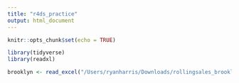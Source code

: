 ```yaml
---
title: "r4ds_practice"
output: html_document
---
```


```r
knitr::opts_chunk$set(echo = TRUE)
```

```r
library(tidyverse)
library(readxl)
```

```r
brooklyn <- read_excel("/Users/ryanharris/Downloads/rollingsales_brooklyn.xls", skip = 4)
```